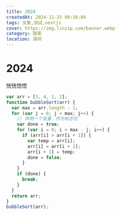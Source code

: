 ```yaml
---
title: 2024
createdAt: 2024-11-25 08:16:04
tags: 文章,测试,nextjs
cover: https://img.linzip.com/banner.webp
category: 随笔
location: 深圳
---
```


# 2024

恍恍惚惚

```js
var arr = [3, 4, 1, 2];
function bubbleSort(arr) {
  var max = arr.length - 1;
  for (var j = 0; j < max; j++) {
    // 声明一个变量，作为标志位
    var done = true;
    for (var i = 0; i < max - j; i++) {
      if (arr[i] > arr[i + 1]) {
        var temp = arr[i];
        arr[i] = arr[i + 1];
        arr[i + 1] = temp;
        done = false;
      }
    }
    if (done) {
      break;
    }
  }
  return arr;
}
bubbleSort(arr);
```
